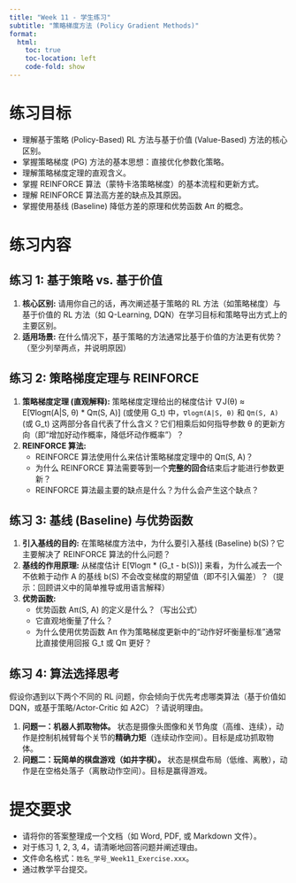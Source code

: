 ```yaml
---
title: "Week 11 - 学生练习"
subtitle: "策略梯度方法 (Policy Gradient Methods)"
format:
  html:
    toc: true
    toc-location: left
    code-fold: show
---
```


# 练习目标

*   理解基于策略 (Policy-Based) RL 方法与基于价值 (Value-Based) 方法的核心区别。
*   掌握策略梯度 (PG) 方法的基本思想：直接优化参数化策略。
*   理解策略梯度定理的直观含义。
*   掌握 REINFORCE 算法（蒙特卡洛策略梯度）的基本流程和更新方式。
*   理解 REINFORCE 算法高方差的缺点及其原因。
*   掌握使用基线 (Baseline) 降低方差的原理和优势函数 Aπ 的概念。

# 练习内容

## 练习 1: 基于策略 vs. 基于价值

1.  **核心区别:** 请用你自己的话，再次阐述基于策略的 RL 方法（如策略梯度）与基于价值的 RL 方法（如 Q-Learning, DQN）在学习目标和策略导出方式上的主要区别。
2.  **适用场景:** 在什么情况下，基于策略的方法通常比基于价值的方法更有优势？（至少列举两点，并说明原因）

## 练习 2: 策略梯度定理与 REINFORCE

1.  **策略梯度定理 (直观解释):** 策略梯度定理给出的梯度估计 ∇J(θ) ≈ E[∇logπ(A|S, θ) * Qπ(S, A)] (或使用 G_t) 中，`∇logπ(A|S, θ)` 和 `Qπ(S, A)` (或 G_t) 这两部分各自代表了什么含义？它们相乘后如何指导参数 θ 的更新方向（即“增加好动作概率，降低坏动作概率”）？
2.  **REINFORCE 算法:**
    *   REINFORCE 算法使用什么来估计策略梯度定理中的 Qπ(S, A)？
    *   为什么 REINFORCE 算法需要等到一个**完整的回合**结束后才能进行参数更新？
    *   REINFORCE 算法最主要的缺点是什么？为什么会产生这个缺点？

## 练习 3: 基线 (Baseline) 与优势函数

1.  **引入基线的目的:** 在策略梯度方法中，为什么要引入基线 (Baseline) b(S)？它主要解决了 REINFORCE 算法的什么问题？
2.  **基线的作用原理:** 从梯度估计 E[∇logπ * (G_t - b(S))] 来看，为什么减去一个不依赖于动作 A 的基线 b(S) 不会改变梯度的期望值（即不引入偏差）？（提示：回顾讲义中的简单推导或用语言解释）
3.  **优势函数:**
    *   优势函数 Aπ(S, A) 的定义是什么？（写出公式）
    *   它直观地衡量了什么？
    *   为什么使用优势函数 Aπ 作为策略梯度更新中的“动作好坏衡量标准”通常比直接使用回报 G_t 或 Qπ 更好？

## 练习 4: 算法选择思考

假设你遇到以下两个不同的 RL 问题，你会倾向于优先考虑哪类算法（基于价值如 DQN，或基于策略/Actor-Critic 如 A2C）？请说明理由。

1.  **问题一：机器人抓取物体。** 状态是摄像头图像和关节角度（高维、连续），动作是控制机械臂每个关节的**精确力矩**（连续动作空间）。目标是成功抓取物体。
2.  **问题二：玩简单的棋盘游戏（如井字棋）。** 状态是棋盘布局（低维、离散），动作是在空格处落子（离散动作空间）。目标是赢得游戏。

# 提交要求

*   请将你的答案整理成一个文档（如 Word, PDF, 或 Markdown 文件）。
*   对于练习 1, 2, 3, 4，请清晰地回答问题并阐述理由。
*   文件命名格式：`姓名_学号_Week11_Exercise.xxx`。
*   通过教学平台提交。